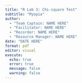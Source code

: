 ```yaml
---
title: "R Lab 3: Chi-square Test"
subtitle: "Myopia"
author:
  - "Team Captain: NAME HERE"
  - "Facilitator: NAME HERE"
  - "Recorder: NAME HERE"
  - "Resource Manager: NAME HERE"
date: "DATE HERE"
format: pdf
editor: visual
execute:
  echo: true
  error: true
  message: false
  warning: false
---
```

